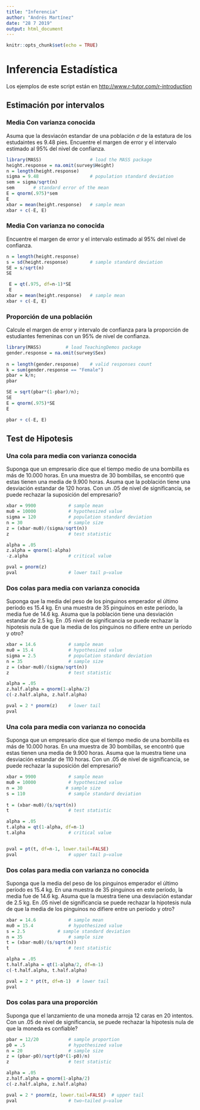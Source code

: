 ```yaml
---
title: "Inferencia"
author: "Andrés Martínez"
date: "28 7 2019"
output: html_document
---
```


```r
knitr::opts_chunk$set(echo = TRUE)
```

# Inferencia Estadística

Los ejemplos de este script están en <http://www.r-tutor.com/r-introduction>

## Estimación por intervalos

###  Media Con varianza conocida


\begin{equation}
\overline{x}\pm Z_{\alpha/2} \frac{\sigma}{\sqrt{n}} 
\end{equation}

Asuma que la desviacón estandar de una población  $\sigma$ de la estatura de los estudaintes es 9.48 pies. Encuentre el margen de error y el intervalo estimado al 95% del nivel de confianza.



```r
library(MASS)                  # load the MASS package 
height.response = na.omit(survey$Height)
n = length(height.response) 
sigma = 9.48                   # population standard deviation 
sem = sigma/sqrt(n)
sem       # standard error of the mean 
E = qnorm(.975)*sem 
E 
xbar = mean(height.response)   # sample mean 
xbar + c(-E, E) 
```

###  Media Con varianza no conocida

Encuentre el margen de error y el intervalo estimado al 95% del nivel de confianza.


\begin{equation}
\overline{x}\pm t_{\alpha/2} \frac{s}{\sqrt{n}} 
\end{equation}


```r
n = length(height.response) 
s = sd(height.response)        # sample standard deviation 
SE = s/sqrt(n)
SE

 E = qt(.975, df=n-1)*SE
 E  
xbar = mean(height.response)   # sample mean 
xbar + c(-E, E) 

```


### Proporción de una población

Calcule el margen de error y intervalo de confianza para la proporción de estudiantes femeninas con un 95% de nivel de confianza.

\begin{equation}
\overline{p}\pm Z_{\alpha/2} \sqrt{\frac{\overline{p}(1-\overline{p})}{n}} 
\end{equation}


```r
library(MASS)         # load TeachingDemos package 
gender.response = na.omit(survey$Sex) 
 
n = length(gender.response)    # valid responses count 
k = sum(gender.response == "Female") 
pbar = k/n; 
pbar

SE = sqrt(pbar*(1-pbar)/n); 
SE 
E = qnorm(.975)*SE 
E   

pbar + c(-E, E)

```

## Test de Hipotesis

### Una cola para media con varianza conocida
\begin{equation}
\mu \geq \mu_{0}
\end{equation}

\begin{equation}
 Z = \frac{ \overline{x}- \mu_{0} }{\sigma/\sqrt{n}} 
\end{equation}

Suponga que un empresario dice que el tiempo medio de una bombilla es más de 10.000 horas. En una muestra de 30 bombillas, se encontró que estas tienen una media de 9.900 horas. Asuma que la población tiene una desviación estandar de 120 horas. Con un .05 de nivel de significancia, se puede rechazar la suposición del empresario?


```r

xbar = 9900            # sample mean 
mu0 = 10000            # hypothesized value 
sigma = 120            # population standard deviation 
n = 30                 # sample size 
z = (xbar-mu0)/(sigma/sqrt(n)) 
z                      # test statistic 

alpha = .05 
z.alpha = qnorm(1-alpha) 
-z.alpha               # critical value 

pval = pnorm(z) 
pval                   # lower tail p−value 

```


### Dos colas para media con varianza conocida


\begin{equation}
\mu = \mu_{0}
\end{equation}

\begin{equation}
 Z = \frac{ \overline{x}- \mu_{0} }{\sigma/\sqrt{n}} 
\end{equation}

Suponga que la media del peso de los pinguinos emperador el último período es 15.4 kg. En una muestra de 35 pinguinos en este período, la media fue de 14.6 kg. Asuma que la población tiene una desviación estandar de 2.5 kg. En .05 nivel de significancia se puede rechazar la hipotesis nula de que la media de los pinguinos no difiere entre un período y otro?
```r

xbar = 14.6            # sample mean 
mu0 = 15.4             # hypothesized value 
sigma = 2.5            # population standard deviation 
n = 35                 # sample size 
z = (xbar-mu0)/(sigma/sqrt(n)) 
z                      # test statistic 

alpha = .05 
z.half.alpha = qnorm(1-alpha/2) 
c(-z.half.alpha, z.half.alpha) 

pval = 2 * pnorm(z)    # lower tail 
pval   

```

### Una cola para media con varianza no conocida


\begin{equation}
\mu \leq \mu_{0}
\end{equation}

\begin{equation}
 t = \frac{ \overline{x}- \mu_{0} }{s/\sqrt{n}} 
\end{equation}


Suponga que un empresario dice que el tiempo medio de una bombilla es más de 10.000 horas. En una muestra de 30 bombillas, se encontró que estas tienen una media de 9.900 horas. Asuma que la muestra tiene una desviación estandar de 110 horas. Con un .05 de nivel de significancia, se puede rechazar la suposición del empresario?


```r
xbar = 9900            # sample mean 
mu0 = 10000            # hypothesized value 
n = 30                # sample size 
s = 110                # sample standard deviation 
                
t = (xbar-mu0)/(s/sqrt(n)) 
t                      # test statistic 

alpha = .05 
t.alpha = qt(1-alpha, df=n-1) 
t.alpha                # critical value


pval = pt(t, df=n-1, lower.tail=FALSE) 
pval                   # upper tail p−value
```

### Dos colas para media con varianza no conocida


\begin{equation}
\mu = \mu_{0}
\end{equation}


\begin{equation}
 t = \frac{ \overline{x}- \mu_{0} }{s/\sqrt{n}} 
\end{equation}

Suponga que la media del peso de los pinguinos emperador el último período es 15.4 kg. En una muestra de 35 pinguinos en este período, la media fue de 14.6 kg. Asuma que la muestra tiene una desviación estandar de 2.5 kg. En .05 nivel de significancia se puede rechazar la hipotesis nula de que la media de los pinguinos no difiere entre un período y otro?

```r

xbar = 14.6            # sample mean 
mu0 = 15.4             # hypothesized value 
s = 2.5            # sample standard deviation 
n = 35                 # sample size 
t = (xbar-mu0)/(s/sqrt(n)) 
t                      # test statistic 

alpha = .05 
t.half.alpha = qt(1-alpha/2, df=n-1) 
c(-t.half.alpha, t.half.alpha) 

pval = 2 * pt(t, df=n-1)  # lower tail 
pval   

```


### Dos colas para una proporción

\begin{equation}
p = p_{0}
\end{equation}


\begin{equation}
 z = \frac{ \overline{p}- p_{0} }{\sqrt{p_{0}-(1-p_{0})/n} }
\end{equation}




Suponga que el lanzamiento de una moneda arroja 12 caras en 20 intentos. Con un .05 de nivel de significancia, se puede rechazar la hipotesis nula de que la moneda es confiable?

```r

pbar = 12/20           # sample proportion 
p0 = .5                # hypothesized value 
n = 20                 # sample size 
z = (pbar-p0)/sqrt(p0*(1-p0)/n) 
z                      # test statistic 

alpha = .05 
z.half.alpha = qnorm(1-alpha/2) 
c(-z.half.alpha, z.half.alpha) 

pval = 2 * pnorm(z, lower.tail=FALSE)  # upper tail 
pval                   # two−tailed p−value 




```

